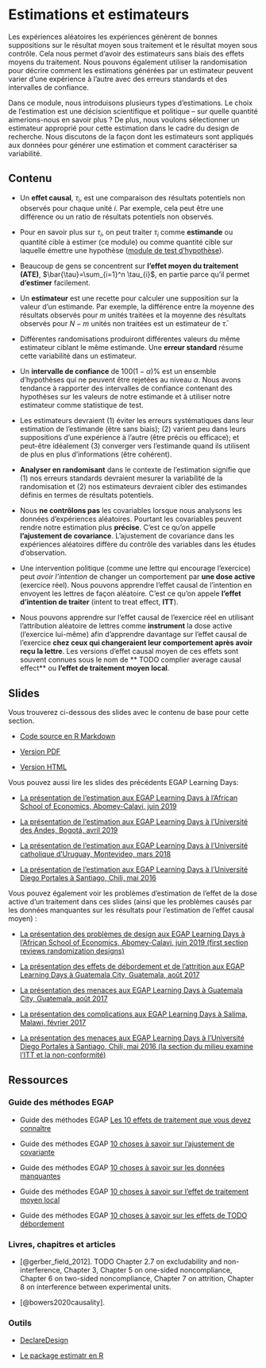 # Estimations et estimateurs {.tabset}

Les expériences aléatoires les expériences génèrent de bonnes suppositions sur le résultat moyen sous traitement et le résultat moyen sous contrôle.  Cela nous permet d'avoir des estimateurs sans biais des effets moyens du traitement.  Nous pouvons également utiliser la randomisation pour décrire comment les estimations générées par un estimateur peuvent varier d'une expérience à l'autre avec des erreurs standards et des intervalles de confiance.

Dans ce module, nous introduisons plusieurs types d'estimations.  Le choix de l'estimation est une décision scientifique et politique -- sur quelle quantité aimerions-nous en savoir plus ?  De plus, nous voulons sélectionner un estimateur approprié pour cette estimation dans le cadre du design de recherche.  Nous discutons de la façon dont les estimateurs sont appliqués aux données pour générer une estimation et comment caractériser sa variabilité.   


## Contenu

- Un **effet causal**, $\tau_i$, est une comparaison des résultats potentiels non observés pour chaque unité $i$.  Par exemple, cela peut être une différence ou un ratio de résultats potentiels non observés.  

- Pour en savoir plus sur $\tau_{i}$, on peut traiter $\tau_{i}$ comme **estimande** ou quantité cible à estimer (ce module) 
ou comme quantité cible sur laquelle émettre une hypothèse ([module de test d'hypothèse](hypothesis-testing.html)).

- Beaucoup de gens se concentrent sur **l'effet moyen du traitement (ATE)**, $\bar{\tau}=\sum_{i=1}^n
   \tau_{i}$, en partie parce qu'il permet **d'estimer** facilement.

- Un **estimateur** est une recette pour calculer une supposition 
sur la valeur d'un estimande. Par exemple, la différence entre la moyenne des résultats observés pour $m$ unités traitées et la moyenne des résultats observés pour $N-m$ unités non traitées est un estimateur de $\bar{\tau}$. 

- Différentes randomisations produiront différentes valeurs du même estimateur ciblant le même estimande. Une **erreur standard** résume cette variabilité dans un estimateur.

- Un **intervalle de confiance** de $100(1-\alpha)$% est un ensemble d'hypothèses qui ne peuvent être rejetées au niveau $\alpha$. Nous avons tendance à rapporter des intervalles de confiance contenant des hypothèses sur les valeurs de notre estimande et à utiliser notre estimateur comme statistique de test.

- Les estimateurs devraient (1) éviter les erreurs systématiques dans leur estimation de l'estimande (être sans biais); (2) varient peu dans leurs suppositions d'une expérience à l'autre (être précis ou efficace); et peut-être idéalement (3) converger vers l'estimande quand ils utilisent de plus en plus d'informations (être cohérent).

 - **Analyser en randomisant** dans le contexte de l'estimation signifie que (1) nos erreurs standards devraient mesurer la variabilité de la randomisation et (2) nos estimateurs devraient cibler des estimandes définis en termes de résultats potentiels.

 - Nous **ne contrôlons pas** les covariables lorsque nous analysons les données d'expériences aléatoires. Pourtant les covariables peuvent rendre notre estimation plus **précise**. C'est ce qu'on appelle **l'ajustement de covariance**. L'ajustement de covariance dans les expériences aléatoires diffère du contrôle des variables dans les études d'observation.

 - Une intervention politique (comme une lettre qui encourage l'exercice) peut *avoir l'intention* de changer un comportement par **une dose active** (exercice réel). Nous pouvons apprendre l'effet causal de l'intention en envoyent les lettres de façon aléatoire. C'est ce qu'on appele **l'effet d'intention de traiter** (intent to treat effect, **ITT**).
 
 - Nous pouvons apprendre sur l'effet causal de l'exercice réel en utilisant l'attribution aléatoire de lettres comme **instrument** la dose active (l'exercice lui-même) afin d'apprendre davantage sur l'effet causal de l'exercice **chez ceux qui changeraient leur comportement après avoir reçu la lettre**. Les versions d'effet causal moyen de ces effets sont souvent connues sous le nom de ** TODO complier average causal effect** ou **l'effet de traitement moyen local**.



## Slides

Vous trouverez ci-dessous des slides avec le contenu de base pour cette section.

- [Code source en R Markdown](https://egap.github.io/learningdays-resources/Slides/estimation-slides.Rmd)

- [Version PDF](https://egap.github.io/learningdays-resources/Slides/estimation-slides.pdf)

- [Version HTML](https://egap.github.io/learningdays-resources/Slides/estimation-slides.html)

Vous pouvez aussi lire les slides des précédents EGAP Learning Days:

 - [La présentation de l'estimation aux EGAP Learning Days à l'African School of Economics, Abomey-Calavi, juin 2019](https://egap.github.io/learningdays-resources/Slides/Examples/estimation-benin.pdf)

 - [La présentation de l'estimation aux EGAP Learning Days à l'Université des Andes, Bogotá, avril 2019](https://egap.github.io/learningdays-resources/Slides/Examples/estimation-bogota.pdf)

 - [La présentation de l'estimation aux EGAP Learning Days à l'Université catholique d'Uruguay, Montevideo, mars 2018](https://egap.github.io/learningdays-resources/Slides/Examples/estimation-montevideo.pdf)

 - [La présentation de l'estimation aux EGAP Learning Days à l'Université Diego Portales à Santiago, Chili, mai 2016](https://egap.github.io/learningdays-resources/Slides/Examples/estimation-santiago.pdf)

Vous pouvez également voir les problèmes d'estimation de l'effet de la dose active d'un traitement dans ces slides (ainsi que les problèmes causés par les données manquantes sur les résultats pour l'estimation de l’effet causal moyen) :

- [La présentation des problèmes de design aux EGAP Learning Days à l'African School of Economics, Abomey-Calavi, juin 2019 (first section reviews randomization designs)](https://egap.github.io/learningdays-resources/Slides/Examples/threats-benin.pdf)

- [La présentation des effets de débordement et de l'attrition aux EGAP Learning Days à Guatemala City, Guatemala, août 2017](https://egap.github.io/learningdays-resources/Slides/Examples/spillovers_attrition-guatemala.pdf)

- [La présentation des menaces aux EGAP Learning Days à Guatemala City, Guatemala, août 2017](https://egap.github.io/learningdays-resources/Slides/Examples/threats-guatemala.pdf)

- [La présentation des complications aux EGAP Learning Days à Salima, Malawi, février 2017](https://egap.github.io/learningdays-resources/Slides/Examples/complications-malawi.pdf)

- [La présentation des menaces aux EGAP Learning Days à l'Université Diego Portales à Santiago, Chili, mai 2016 (la section du milieu examine l'ITT et la non-conformité)](https://egap.github.io/learningdays-resources/Slides/Examples/threats-santiago.pdf)


## Ressources

### Guide des méthodes EGAP

 - Guide des méthodes EGAP [Les 10 effets de traitement que vous devez connaître](https://egap.org/resource/10-types-of-treatment-effect-you-should-know-about/)

 - Guide des méthodes EGAP [10 choses à savoir sur l'ajustement de covariante](https://egap.org/resource/10-things-to-know-about-covariate-adjustment/)

 - Guide des méthodes EGAP [10 choses à savoir sur les données manquantes](https://egap.org/resource/10-things-to-know-about-missing-data/)

 - Guide des méthodes EGAP [10 choses à savoir sur l'effet de traitement moyen local](https://egap.org/resource/10-things-to-know-about-the-local-average-treatment-effect/)

 - Guide des méthodes EGAP [10 choses à savoir sur les effets de TODO débordement](https://egap.org/resource/10-things-to-know-about-spillovers/)

### Livres, chapitres et articles

 - [@gerber_field_2012]. TODO Chapter 2.7 on excludability and non-interference, Chapter 3, Chapter 5 on one-sided noncompliance, Chapter 6 on two-sided noncompliance, Chapter 7 on attrition, Chapter 8 on interference between experimental units.

 - [@bowers2020causality].


### Outils

- [DeclareDesign](https://declaredesign.org)

- [Le package estimatr en R](https://declaredesign.org/r/estimatr/)

